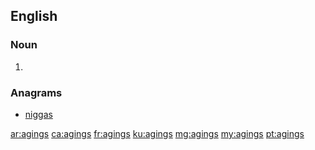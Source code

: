 ==English==

===Noun===
{{head|en|noun plural form}}

# {{plural of|aging|lang=en}}

===Anagrams===
* [[niggas#English|niggas]]

[[ar:agings]]
[[ca:agings]]
[[fr:agings]]
[[ku:agings]]
[[mg:agings]]
[[my:agings]]
[[pt:agings]]